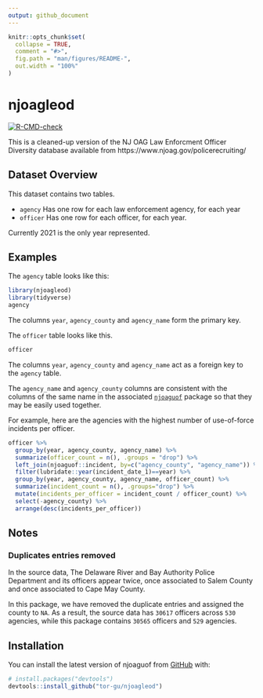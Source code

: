 ```yaml
---
output: github_document
---
```


<!-- README.md is generated from README.Rmd. Please edit that file -->

```r
knitr::opts_chunk$set(
  collapse = TRUE,
  comment = "#>",
  fig.path = "man/figures/README-",
  out.width = "100%"
)
```

# njoagleod

<!-- badges: start -->
[![R-CMD-check](https://github.com/tor-gu/njoagleod/workflows/R-CMD-check/badge.svg)](https://github.com/tor-gu/njoagleod/actions)
<!-- badges: end -->

This is a cleaned-up version of the NJ OAG Law Enforcment Officer Diversity 
  database available from https://www.njoag.gov/policerecruiting/

## Dataset Overview
This dataset contains two tables.

* ```agency``` Has one row for each law enforcement agency, for each year
* ```officer``` Has one row for each officer, for each year.

Currently 2021 is the only year represented.

## Examples
The ```agency``` table looks like this:
```r
library(njoagleod)
library(tidyverse)
agency
```
The columns ```year```, ```agency_county``` and ```agency_name``` form the primary key.  

The ```officer``` table looks like this.
```r
officer
```
The columns ```year```, ```agency_county``` and ```agency_name``` act as a foreign
key to the ```agency``` table.

The ```agency_name``` and ```agency_county``` columns are consistent with the columns
of the same name in the associated [```njoaguof```](https://github.com/tor-gu/njoaguof) package so that they may be easily used together.  

For example, here are the agencies with the highest number of use-of-force incidents per officer.
```r
officer %>% 
  group_by(year, agency_county, agency_name) %>%
  summarize(officer_count = n(), .groups = "drop") %>%
  left_join(njoaguof::incident, by=c("agency_county", "agency_name")) %>%
  filter(lubridate::year(incident_date_1)==year) %>%
  group_by(year, agency_county, agency_name, officer_count) %>%
  summarize(incident_count = n(), .groups="drop") %>%
  mutate(incidents_per_officer = incident_count / officer_count) %>%
  select(-agency_county) %>%
  arrange(desc(incidents_per_officer))
```

## Notes

### Duplicates entries removed
In the source data, The Delaware River and Bay Authority Police Department and its officers appear twice, once associated to Salem County and once associated to Cape May County. 

In this package, we have removed the duplicate entries and assigned the county to `NA`.  As a result, the source data has ```30617``` officers across ```530``` agencies, while this package contains ```30565``` officers and ```529``` agencies.

## Installation

You can install the latest version of njoaguof from [GitHub](https://github.com/) with:

``` r
# install.packages("devtools")
devtools::install_github("tor-gu/njoagleod")
```

